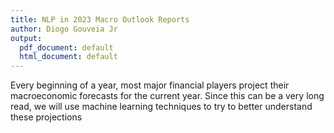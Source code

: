 ```yaml
---
title: NLP in 2023 Macro Outlook Reports
author: Diogo Gouveia Jr
output:
  pdf_document: default
  html_document: default
---
```


Every beginning of a year, most major financial players project their macroeconomic forecasts for the current year. Since this can be a very long read, we will use machine learning techniques to try to better understand these projections

